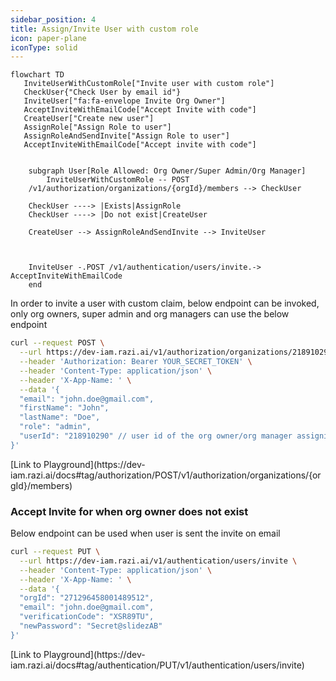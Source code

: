 ```yaml
---
sidebar_position: 4
title: Assign/Invite User with custom role
icon: paper-plane
iconType: solid
---
```



```mermaid
flowchart TD
   InviteUserWithCustomRole["Invite user with custom role"]
   CheckUser{"Check User by email id"}
   InviteUser["fa:fa-envelope Invite Org Owner"]
   AcceptInviteWithEmailCode["Accept Invite with code"]
   CreateUser["Create new user"]
   AssignRole["Assign Role to user"]
   AssignRoleAndSendInvite["Assign Role to user"]
   AcceptInviteWithEmailCode["Accept invite with code"]


    subgraph User[Role Allowed: Org Owner/Super Admin/Org Manager]
        InviteUserWithCustomRole -- POST
    /v1/authorization/organizations/{orgId}/members --> CheckUser

    CheckUser ----> |Exists|AssignRole
    CheckUser ----> |Do not exist|CreateUser

    CreateUser --> AssignRoleAndSendInvite --> InviteUser



    InviteUser -.POST /v1/authentication/users/invite.-> AcceptInviteWithEmailCode
    end
```

In order to invite a user with custom claim, below endpoint can be invoked, only org owners, super admin and org managers can use the below endpoint

```bash
curl --request POST \
  --url https://dev-iam.razi.ai/v1/authorization/organizations/218910290/members \
  --header 'Authorization: Bearer YOUR_SECRET_TOKEN' \
  --header 'Content-Type: application/json' \
  --header 'X-App-Name: ' \
  --data '{
  "email": "john.doe@gmail.com",
  "firstName": "John",
  "lastName": "Doe",
  "role": "admin",
  "userId": "218910290" // user id of the org owner/org manager assigning the role.
}'
```

<Tip>
[Link to Playground](https://dev-iam.razi.ai/docs#tag/authorization/POST/v1/authorization/organizations/{orgId}/members)
</Tip>

### Accept Invite for when org owner does not exist

Below endpoint can be used when user is sent the invite on email

```bash
curl --request PUT \
  --url https://dev-iam.razi.ai/v1/authentication/users/invite \
  --header 'Content-Type: application/json' \
  --header 'X-App-Name: ' \
  --data '{
  "orgId": "271296458001489512",
  "email": "john.doe@gmail.com",
  "verificationCode": "XSR89TU",
  "newPassword": "Secret@slidezAB"
}'
```

<Tip>
[Link to Playground](https://dev-iam.razi.ai/docs#tag/authentication/PUT/v1/authentication/users/invite)
</Tip>

